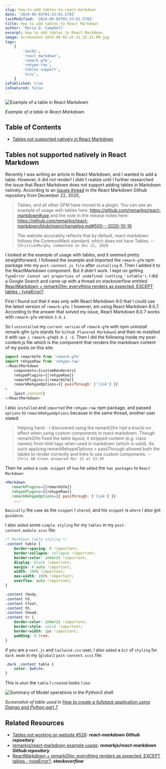 ```yaml
---
slug: how-to-add-tables-to-react-markdown
date: '2024-09-03T01:33:01.578Z'
lastModified: '2024-09-03T01:33:01.578Z'
title: How to add tables to React Markdown
author: 'Maria D. Campbell'
excerpt: How to add tables to React Markdown.
image: Screenshot-2024-09-02-at-11.25.31-PM.jpg
tags:
    [
        'macOS',
        'react markdown',
        'remark gfm',
        'rehype-raw',
        'tables support',
        'scss',
    ]
isPublished: true
isFeatured: false
---
```


![Example of a table in React Markdown](Screenshot-2024-09-02-at-11.25.31-PM.jpg)

_Example of a table in React Markdown_

## Table of Contents

-   [Tables not supported natively in React Markdown](#tables-not-supported-natively-in-react-markdown)

## Tables not supported natively in React Markdown

Recently I was writing an article in React Markdown, and I wanted to add a
table. However, it did not render! I didn't realize until I further researched
the issue that React Markdown does not support adding tables in Markdown
natively. According to an
[issues thread](https://github.com/remarkjs/react-markdown/issues/526) in the
React Markdown Github repository from December 22, 2020,

> Tables, and all other GFM have moved to a plugin. You can see an example of
> usage with tables here: https://github.com/remarkjs/react-markdown#use and the
> note in the release notes here:
> https://github.com/remarkjs/react-markdown/blob/main/changelog.md#500---2020-10-19
>
> The website accurately reflects that by default, react-markdown follows the
> CommonMark standard, which does not have Tables. --
> `ChristianMurphy commented on Dec 22, 2020`

I looked at the example of usage with tables, and it seemed pretty
straightforward. I followed the example and imported the `remark-gfm` npm
package into my `post-content.js file` after `installing` it. Then I added it to
the ReactMarkdown component. But it didn't work. I kept on getting
`TypeError Cannot set properties of undefined (setting 'inTable')`. I did a
Google Search and came up with a thread on stackoverflow entitled
[ReactMarkdown + remarkGfm: everything renders as expected, EXCEPT tables - typeError?](https://stackoverflow.com/questions/77138105/reactmarkdown-remarkgfm-everything-renders-as-expected-except-tables-typee/77172599#77172599).

First I found out that it was only with React Markdown 9.0 that I could use the
latest version of `remark-gfm`. I however, am using React Markdown 8.0.7.
According to the answer that solved my issue, React Markdown 8.0.7 works with
`remark-gfm` version `3.0.1`.

So I `uninstalled` my `current version` of `remark-gfm` with npm uninstall
remark-gfm (`gfm` stands for `Github Flavored Markdown`) and then re-installed
it with `npm i remark-gfm@3.0.1 -S`. Then I did the following inside my
post-content.js file which is the component that renders the markdown content of
my posts on this site:

```jsx
import remarkGfm from 'remark-gfm'
import rehypeRaw from 'rehype-raw'
;<ReactMarkdown
	components={customRenderers}
	rehypePlugins={[rehypeRaw]}
	remarkPlugins={[remarkGfm]}
	remarkRehypeOptions={{ passThrough: ['link'] }}
>
	{post.content}
</ReactMarkdown>
```

I also `installed` and `imported` the `rehype-raw` npm package, and passed
`options` to `remarkRehypeOptions` because in the same thread, another user
stated:

> Helping hand - I discovered using the remarkGfm had a knock-on effect when
> using custom components in react-markdown. Though remarkGfm fixed the table
> layout, it stripped content (e.g. class names) from html tags when used in
> markdown (which is valid). As such applying remarkRehypeOptions > passThrough
> allowed both the tables to render correctly and links to use custom
> components. -- `Chris GW Green answered Mar 13 at 13:39`

Then he `added` a `code snippet` of `how` he `added` the `two packages` to
`React Markdown`:

```jsx
<Markdown
   remarkPlugins={[remarkGfm]}
   rehypePlugins={[rehypeRaw]}
   remarkRehypeOptions={{ passThrough: ['link'] }}
    ...
```

`Basically` the `same` as the `snippet` I `shared`, and his `snippet` is `where`
I also got `guidance`.

I also `added` some `simple styling` for my `tables` in my
`post-content.module.scss` file:

```scss
/* Markdown table styling */
.content table {
	border-spacing: 0 !important;
	border-collapse: collapse !important;
	border-color: inherit !important;
	display: block !important;
	margin: 0 auto !important;
	width: 100% !important;
	max-width: 100% !important;
	overflow: auto !important;
}

.content tbody,
.content td,
.content tfoot,
.content th,
.content thead,
.content tr {
	border-color: inherit !important;
	border-style: solid !important;
	border-width: 2px !important;
	padding: 0.5rem;
}
```

if you are a `next.js` and `tailwind.css` user, I also `added` a `bit` of
`styling` for `dark mode` in my (`global`) `post-content.scss` file:

```scss
.dark .content table {
	color: $white;
}
```

This is `what` the `table` I `created` looks `like`:

![Summary of Model operations in the Python3 shell](Screenshot-2024-09-02-at-11.25.31-PM.jpg)

_Screenshot of table used in
[How to create a fullstack application using Django and Python part 7](/blog/how-to-create-a-fullstack-application-using-django-and-python-part-7)_

## Related Resources

-   [Tables not working on website #526](https://github.com/remarkjs/react-markdown/issues/526):
    **_react-markdown Github repository_**
-   [remarkjs/react-markdown example usage](https://github.com/remarkjs/react-markdown#use):
    **_remarkjs/react-markdown Github repository_**
-   [ReactMarkdown + remarkGfm: everything renders as expected, EXCEPT tables - typeError?](https://stackoverflow.com/questions/77138105/reactmarkdown-remarkgfm-everything-renders-as-expected-except-tables-typee/77172599#77172599);
    **_stackoverflow_**
